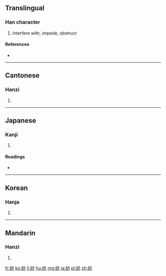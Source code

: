 ==Translingual==

===Han character===
{{Han char|rn=38|rad=女|as=04|sn=7|four=4042<sub>7</sub>|canj=女卜竹尸 (VYHS)|ids=⿰[[女]][[方]]}}

# interfere with, impede, obstruct

====References====
* {{Han ref|kx=0257.100|dkj=06111|dj=0522.040|hdz=21033.040|uh=59A8|ud=22952|bh=A7AB|bd=42923}}

----

==Cantonese==

===Hanzi===
{{yue-hanzi|jyut=|y=fong4}}

# {{defn|lang=yue|sort=女04}}

----

==Japanese==

===Kanji===
{{ja-kanji|grade=c|rs=女04}}

# {{defn|lang=ja|sort=女04}}

====Readings====
* {{ja-readings|on=[[ぼう]] (bō)|kun=[[さまたげる]] (samatageru)}}

----

==Korean==

===Hanja===
{{ko-hanja|hangeul=방|rv=bang|mr=pang}}

# {{defn|lang=ko|sort=女04}}

----

==Mandarin==

===Hanzi===
{{cmn-hanzi|pin=[[fáng]] ([[fang2]])|wg=fang<sup>2</sup>}}

# {{defn|lang=cmn|sort=女04}}

[[fr:妨]]
[[ko:妨]]
[[li:妨]]
[[hu:妨]]
[[mg:妨]]
[[ja:妨]]
[[pl:妨]]
[[zh:妨]]